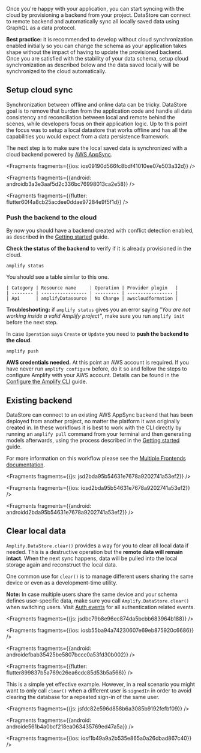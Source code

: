 
Once you're happy with your application, you can start syncing with the cloud by provisioning a backend from your project. DataStore can connect to remote backend and automatically sync all locally saved data using GraphQL as a data protocol.

<Callout>

**Best practice:** it is recommended to develop without cloud synchronization enabled initially so you can change the schema as your application takes shape without the impact of having to update the provisioned backend. Once you are satisfied with the stability of your data schema, setup cloud synchronization as described below and the data saved locally will be synchronized to the cloud automatically.

</Callout>

## Setup cloud sync

Synchronization between offline and online data can be tricky. DataStore goal is to remove that burden from the application code and handle all data consistency and reconciliation between local and remote behind the scenes, while developers focus on their application logic. Up to this point the focus was to setup a local datastore that works offline and has all the capabilities you would expect from a data persistence framework.

The next step is to make sure the local saved data is synchronized with a cloud backend powered by [AWS AppSync](https://aws.amazon.com/appsync/).




<Fragments fragments={{ios: ios09190d566fc8bdf41010ee07e503a32d}} />



<Fragments fragments={{android: androidb3a3e3aaf5d2c336bc76998013ca2e58}} />



<Fragments fragments={{flutter: flutter60f4a8cb25acdee0ddae97284e9f5f1d}} />

### Push the backend to the cloud

By now you should have a backend created with conflict detection enabled, as described in the [Getting started](/lib/datastore/getting-started) guide.

**Check the status of the backend** to verify if it is already provisioned in the cloud.

```console
amplify status
```

You should see a table similar to this one.

```plain
| Category | Resource name     | Operation | Provider plugin   |
| -------- | ----------------- | --------- | ----------------- |
| Api      | amplifyDatasource | No Change | awscloudformation |
```

<Callout>

**Troubleshooting:** if `amplify status` gives you an error saying *"You are not working inside a valid Amplify project"*, make sure you run `amplify init` before the next step.

</Callout>

In case `Operation` says `Create` or `Update` you need to **push the backend to the cloud**.

```console
amplify push
```

<Callout warning>

**AWS credentials needed.** At this point an AWS account is required. If you have never run `amplify configure` before, do it so and follow the steps to configure Amplify with your AWS account. Details can be found in the [Configure the Amplify CLI](/cli/start/install.md#configure-the-amplify-cli) guide.

</Callout>

## Existing backend

DataStore can connect to an existing AWS AppSync backend that has been deployed from another project, no matter the platform it was originally created in. In these workflows it is best to work with the CLI directly by running an `amplify pull` command from your terminal and then generating models afterwards, using the process described in the [Getting started](/lib/datastore/getting-started.md#idiomatic-persistence-models) guide.

For more information on this workflow please see the [Multiple Frontends documentation](/cli/teams/multi-frontend).




<Fragments fragments={{js: jsd2bda95b54631e7678a9202741a53ef2}} />



<Fragments fragments={{ios: iosd2bda95b54631e7678a9202741a53ef2}} />



<Fragments fragments={{android: androidd2bda95b54631e7678a9202741a53ef2}} />

## Clear local data

`Amplify.DataStore.clear()` provides a way for you to clear all local data if needed. This is a destructive operation but the **remote data will remain intact**. When the next sync happens, data will be pulled into the local storage again and reconstruct the local data.

One common use for `clear()` is to manage different users sharing the same device or even as a development-time utility.

<Callout warning>

**Note:** In case multiple users share the same device and your schema defines user-specific data, make sure you call `Amplify.DataStore.clear()` when switching users. Visit [Auth events](/lib/auth/auth-events) for all authentication related events.

</Callout>




<Fragments fragments={{js: jsdbc79b8e96ec874da5bcbb683964b188}} />



<Fragments fragments={{ios: iosb55ba94a74230607e69eb875920c6686}} />



<Fragments fragments={{android: androidefbab35425be5807bccc0a53fd30b002}} />



<Fragments fragments={{flutter: flutter899837b5a769c26ea6cdc85d53b5a566}} />

This is a simple yet effective example. However, in a real scenario you might want to only call `clear()` when a different user is `signedIn` in order to avoid clearing the database for a repeated sign-in of the same user.




<Fragments fragments={{js: jsfdc82e596d858b6a3085b9192fefbf09}} />



<Fragments fragments={{android: androide561b4a0bcf218ea063435769ed47a5a}} />



<Fragments fragments={{ios: iosf1b49a9a2b535e865a0a26dbad867c40}} />
